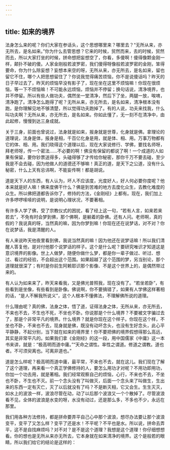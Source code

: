 ```yaml
---
---
---
```

title: 如来的境界
---




法身怎么来的呢？你们大家在参话头，这个思想哪里来？哪里去？“无所从来，亦无所去，是名如来。”你为什么去管思想？它来的时候，贸然而来，去的时候，贸然而去，所以大家打坐的时候，拼命想把妄想空了，你看，多傻啊！傻得像颗金刚一样，颠扑不破的傻。人家金刚般若波罗密，我们傻得呀像般若波罗密的金刚，笨得要命，你为什么除妄想？妄想本来空的呀，无所从来，亦无所去，是名如来，留也留它不住，哪个人把思想留住了？你说我觉得痛苦烦恼，你不是说傻话吗？昨天的日子早过去了，昨天的烦恼早没有影子了，现在坐在这里不烦恼嘛！你现在很烦恼，等一下不烦恼嘛！不可能永远烦恼，烦恼并不停留；换句话说，清净境界，也并不停留。所以有些人做功夫，偶然坐一堂清净，然后下了坐，两腿一放，唉唷，清净跑了。清净怎么跑得了呢？无所从来，亦无所去，是名如来，清净根本没有跑，是你理解见地不够清楚，所以觉得功夫跑掉了。有的人说，功夫来找我，什么叫功夫啊？无所从来，亦无所去，是名如来。你如此懂了，无一刻不在清净中，由此起修，慢慢到达三身成就。

关于三身，前面也曾说过，法身就是如来，报身就是世尊，化身就是佛。拿理论的道理说，法身是体，报身是相，千百亿化身是用，就是体、相、用。万事万物都有它的体、相、用。我们晓得这个道理以后，现在大家说修行、学佛，要找名师呀，拜老师呀，传一个密法……不必要的啊！佛没有保留的都说了啊！一个成道的人如果有保留，要你钞票送得多，头磕得够了才传给你秘密，那你千万不要去碰，至少我是不会去碰，因为他做人的道德还不够嘛！真正的道，是天下之公道，没有什么秘密，什么上天有忌讳啊，不能妄传啊！都是胡说。

道是天下人的东西，有人认为，坏人不应该度，光度好人，好人何必要你度呢？他本来就是好人嘛！佛来度佛干什么？佛是到苦难的地方去度化众生，去教化难度的众生。所以佛把道都告诉你了，修持的方法，《金刚经》上都有。现在，我们加上许多啰啰嗦嗦的说明，是说明心理状况，不要著相。

有许多人学了佛，受了宗教仪式的困扰，看了经上这一句，“若有人言，如来若来若去”，不免有时会梦到佛，那个佛啊，是躺着的卧佛。还有人问。老师啊，真的假的？我说真的呀，当然真的嘛，因为你梦到嘛！你现在还在说梦话，对不对？你在说梦话，我是清醒的人。

有人来说昨天他夜里看到佛，我说当然真的嘛！因为他还在说梦话嘛！所以我们清醒人答复他，是对付他那个说梦话的样子。这个是什么呢？要研究唯识才知道这是意识境界的影像。世上人做梦，随便你做什么梦，都是你一辈子做过、听过、想过、看过的经验，不会超出这个范围。如果超越了这个范围的梦，另当别论，那个道理就很深了；有时是你前生阿赖耶识那个影像、不是这个世界上的，是偶然带过来的。

有人认为如来来了，昨天来看我，又是佛光普照我，现在没有了。“若坐若卧”，有些看到是坐像，有些看到是卧像。佛说啊，你不要搞错了，如果有人学佛这样著相的话，“是人不解我所说义”，这个人根本不懂佛法，不理解佛所说的道理。

什么理由呢？真的佛，法身之体，悟了道，证得法身之体，无所从来，亦无所去，不来也不去，不生也不死，不坐也不卧。你说那是个什么境界？不要被文字骗过去了，那是个非常平凡的境界。什么境界？就是你现在这个样子。你现在这个样，不坐也不卧，不来也不去，现身就是佛，既没有动坏念头，也没有生好念头，此心平平静静，不起分别，当下就在如来的境界里！你不要把佛的境界假想得那么高远，其实是非常平凡的。如果我们拿《金刚经》的这一段，用中国儒家《中庸》这一本书来讲，就是：“极高明而道中庸。”“天命之谓性。率性之谓道。修道之谓教。道也者。不可须臾离也。可离非道也。”

道是怎么样呢？极高明而道中庸，最平常，不来也不去，就在这儿。我们现在了解了这个道理，再来看一个真正学佛修持的人，要怎么用功才对呢？不用功即用功，你加一个功去用，就是著相。我们经常观察自己的烦恼，心行，不来也不去，不坐也不卧，不生也不灭。前一个念头没有了叫做灭，后面一个念头来了叫做生，生出来的东西一定有灭亡，灭了以后就没有了吗？不是断灭相，它又会生。生生灭灭，如水上的波浪一样，波浪尽管在动，动了以后那个波浪又一个个散掉了。尽管波浪看不见，全体的波浪是水变的呀，水没有动过，还是那么多，不多也不少，永远在那里。

我们用各种方法修持，都是拼命要弄平自己心中那个波浪，想尽办法要让那个波浪变平，变平了又怎么样？变平了还是水！不平呢？不平也是水。所以说，拼命去弄平，这不是自找麻烦吗？对不对？是不是这个道理？我想是这个道理！你仔细想想看。你的想也是无所从来亦无所去，它本身就在如来清净的境界。这个是般若的眼睛，所以我们给它的结论是这样的：
